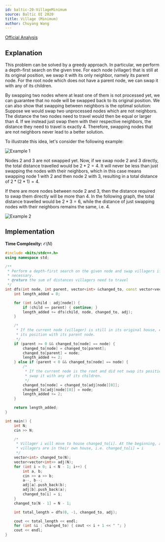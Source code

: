 ```yaml
---
id: baltic-20-VillageMinimum
source: Baltic OI 2020
title: Village (Minimum)
author: Chuyang Wang
---
```


[Official Analysis](http://www.boi2020.lv/data/spoilers/village.pdf)

## Explanation

This problem can be solved by a greedy approach. In particular, we perform a
depth-first search on the given tree. For each node (villager) that is still at
its original position, we swap it with its only neighbor, namely its parent
node. For the root node which does not have a parent node, we can swap it with
any of its children.

By swapping two nodes where at least one of them is not processed yet, we can
guarantee that no node will be swapped back to its original position. We can
also show that swapping between neighbors is the optimal solution: Suppose we
would swap two unprocessed nodes which are not neighbors. The distance the two
nodes need to travel would then be equal or larger than 4. If we instead just swap them
with their respective neighbors, the distance they need to travel is exactly 4.
Therefore, swapping nodes that are not neighbors never lead to a better
solution.

To illustrate this idea, let's consider the following example:

![Example 1](/solutions/gold/baltic-20-VillageMinimum/example1.png)

Nodes 2 and 3 are not swapped yet. Now, if we swap node 2 and 3 directly, the
total distance travelled would be $2 * 2 = 4$. It will never be less than just
swapping the nodes with their neighbors, which in this case means swapping node
1 with 2 and then node 2 with 3, resulting in a total distance of
$2 * (2 * 1) = 4$.

If there are more nodes between node 2 and 3, then the distance required to swap
them directly will be more than 4. In the following graph, the total distance
travelled would be $2 * 3 = 6$, while the distance of just swapping nodes with
their neighbors remains the same, i.e. 4.

![Example 2](/solutions/gold/baltic-20-VillageMinimum/example2.png)

## Implementation

**Time Complexity:** $\mathcal{O}(N)$

<LanguageSection>
<CPPSection>

```cpp
#include <bits/stdc++.h>
using namespace std;

/**
 * Perform a depth-first search on the given node and swap villagers if
 * necessary.
 * @return the sum of distances villagers need to travel
 */
int dfs(int node, int parent, vector<int> &changed_to, const vector<vector<int>> &adj) {
	int length_added = 0;

	for (int &child : adj[node]) {
		if (child == parent) { continue; }
		length_added += dfs(child, node, changed_to, adj);
	}

	/*
	 * If the current node (villager) is still in its original house, exchange
	 * its position with its parent node.
	 */
	if (parent >= 0 && changed_to[node] == node) {
		changed_to[node] = changed_to[parent];
		changed_to[parent] = node;
		length_added += 2;
	} else if (parent < 0 && changed_to[node] == node) {
		/*
		 * If the current node is the root and did not swap its position yet,
		 * swap it with any of its children.
		 */
		changed_to[node] = changed_to[adj[node][0]];
		changed_to[adj[node][0]] = node;
		length_added += 2;
	}

	return length_added;
}

int main() {
	int N;
	cin >> N;

	/*
	 * Villager i will move to house changed_to[i]. At the beginning, all
	 * villagers are in their own house, i.e. changed_to[i] = i
	 */
	vector<int> changed_to(N);
	vector<vector<int>> adj(N);
	for (int i = 0; i < N - 1; i++) {
		int a, b;
		cin >> a >> b;
		a--, b--;
		adj[a].push_back(b);
		adj[b].push_back(a);
		changed_to[i] = i;
	}
	changed_to[N - 1] = N - 1;

	int total_length = dfs(0, -1, changed_to, adj);

	cout << total_length << endl;
	for (int &i : changed_to) { cout << i + 1 << " "; }
	cout << endl;
}
```

</CPPSection>
</LanguageSection>
